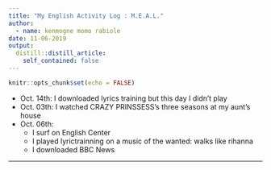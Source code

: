 ```yaml
---
title: "My English Activity Log : M.E.A.L."
author:
  - name: kenmogne momo rabiole
date: 11-06-2019
output:
  distill::distill_article:
    self_contained: false
---
```


```r
knitr::opts_chunk$set(echo = FALSE)

```
* Oct. 14th: I downloaded lyrics training but this day I didn't play 
* Oct. 03th: I watched CRAZY PRINSSESS's three seasons at my aunt's house 
* Oct. 06th: 
     + I surf on English Center
     + I played lyrictrainning on a music of the wanted: walks like rihanna
     + I downloaded BBC News
     
---
